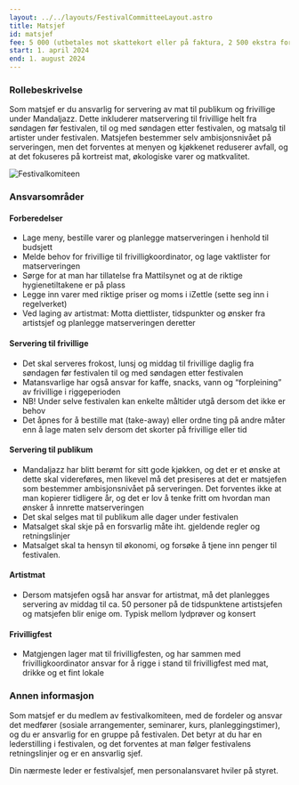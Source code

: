 ```yaml
---
layout: ../../layouts/FestivalCommitteeLayout.astro
title: Matsjef
id: matsjef
fee: 5 000 (utbetales mot skattekort eller på faktura, 2 500 ekstra for artistmat)
start: 1. april 2024
end: 1. august 2024
---
```


### Rollebeskrivelse

Som matsjef er du ansvarlig for servering av mat til publikum og frivillige under Mandaljazz. Dette inkluderer matservering til frivillige helt fra søndagen før festivalen, til og med søndagen etter festivalen, og matsalg til artister under festivalen. Matsjefen bestemmer selv ambisjonsnivået på serveringen, men det forventes at menyen og kjøkkenet reduserer avfall, og at det fokuseres på kortreist mat, økologiske varer og matkvalitet.

<img
  src="/festivalkomite/matsjef.jpg"
  alt="Festivalkomiteen"
  class="rounded-lg shadow-lg"
/>

### Ansvarsområder

#### Forberedelser

- Lage meny, bestille varer og planlegge matserveringen i henhold til budsjett
- Melde behov for frivillige til frivilligkoordinator, og lage vaktlister for matserveringen
- Sørge for at man har tillatelse fra Mattilsynet og at de riktige hygienetiltakene er på plass
- Legge inn varer med riktige priser og moms i iZettle (sette seg inn i regelverket)
- Ved laging av artistmat: Motta diettlister, tidspunkter og ønsker fra artistsjef og planlegge matserveringen deretter

#### Servering til frivillige

- Det skal serveres frokost, lunsj og middag til frivillige daglig fra søndagen før festivalen til og med søndagen etter festivalen
- Matansvarlige har også ansvar for kaffe, snacks, vann og “forpleining” av frivillige i riggeperioden
- NB! Under selve festivalen kan enkelte måltider utgå dersom det ikke er behov
- Det åpnes for å bestille mat (take-away) eller ordne ting på andre måter enn å lage maten selv dersom det skorter på frivillige eller tid

#### Servering til publikum

- Mandaljazz har blitt berømt for sitt gode kjøkken, og det er et ønske at dette skal videreføres, men likevel må det presiseres at det er matsjefen som bestemmer ambisjonsnivået på serveringen. Det forventes ikke at man kopierer tidligere år, og det er lov å tenke fritt om hvordan man ønsker å innrette matserveringen
- Det skal selges mat til publikum alle dager under festivalen
- Matsalget skal skje på en forsvarlig måte iht. gjeldende regler og retningslinjer
- Matsalget skal ta hensyn til økonomi, og forsøke å tjene inn penger til festivalen.

#### Artistmat

- Dersom matsjefen også har ansvar for artistmat, må det planlegges servering av middag til ca. 50 personer på de tidspunktene artistsjefen og matsjefen blir enige om. Typisk mellom lydprøver og konsert

#### Frivilligfest

- Matgjengen lager mat til frivilligfesten, og har sammen med frivilligkoordinator ansvar for å rigge i stand til frivilligfest med mat, drikke og et fint lokale

### Annen informasjon

Som matsjef er du medlem av festivalkomiteen, med de fordeler og ansvar det medfører (sosiale arrangementer, seminarer, kurs, planleggingstimer), og du er ansvarlig for en gruppe på festivalen. Det betyr at du har en lederstilling i festivalen, og det forventes at man følger festivalens retningslinjer og er en ansvarlig sjef.

Din nærmeste leder er festivalsjef, men personalansvaret hviler på styret.
